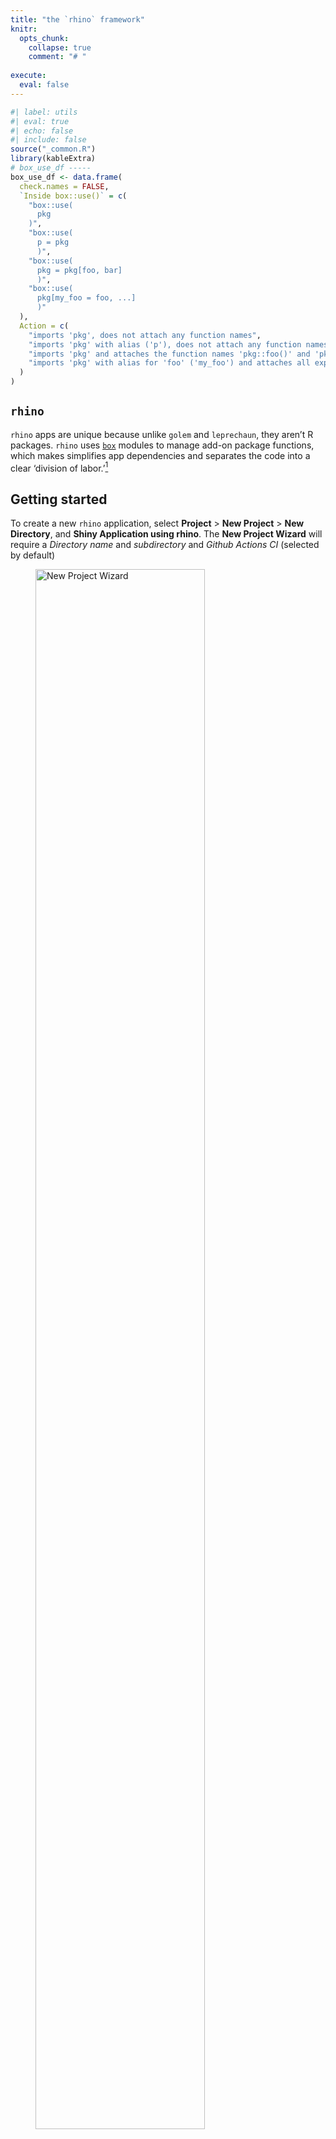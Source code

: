 ```yaml
---
title: "the `rhino` framework"
knitr:
  opts_chunk: 
    collapse: true
    comment: "# "
    
execute: 
  eval: false
---
```


```r
#| label: utils
#| eval: true 
#| echo: false 
#| include: false
source("_common.R")
library(kableExtra)
# box_use_df -----
box_use_df <- data.frame(
  check.names = FALSE,
  `Inside box::use()` = c(
    "box::use(
      pkg
    )",
    "box::use(
      p = pkg
      )",
    "box::use(
      pkg = pkg[foo, bar]
      )",
    "box::use(
      pkg[my_foo = foo, ...]
      )"
  ),
  Action = c(
    "imports 'pkg', does not attach any function names",
    "imports 'pkg' with alias ('p'), does not attach any function names",
    "imports 'pkg' and attaches the function names 'pkg::foo()' and 'pkg::bar()'",
    "imports 'pkg' with alias for 'foo' ('my_foo') and attaches all exported function names"
  )
)
```

## `rhino`

`rhino` apps are unique because unlike `golem` and `leprechaun`, they aren't R packages. `rhino` uses [`box`](https://klmr.me/box/) modules to manage add-on package functions, which makes simplifies app dependencies and separates the code into a clear 'division of labor.'[^view-rap]

[^view-rap]: The code used to build the `rhino` app is available [here](https://github.com/mjfrigaard/sfw/tree/main/_apps/rap).

## Getting started

To create a new `rhino` application, select **Project** \> **New Project** \> **New Directory**, and **Shiny Application using rhino**. The **New Project Wizard** will require a *Directory name* and *subdirectory* and *Github Actions CI* (selected by default)

:::{#fig-new_rhino}

![New Project Wizard](img/new_rhino.png){#fig-new_rhino fig-align="center" width="80%"}


New `rhino` app
:::

After clicking **Create Project**, you'll see the following output in the **Console*:**

```bash
#| label: startup-rhino
#| code-fold: false
The following package(s) will be updated in the lockfile:

# CRAN ------------------------------------------------------
- renv           [* -> 1.0.3]

# GitHub ----------------------------------------------------
- testthat       [* -> r-lib/testthat@HEAD]

# RSPM ------------------------------------------------------
  
      < < < < < < < OMITTED > > > > > > > >
  
The version of R recorded in the lockfile will be updated:
- R              [* -> 4.3.1]

- Lockfile written to "~/projects/pkgs/rap/renv.lock".
- Project '~/projects/pkgs/rap' loaded. [renv 1.0.3]
✔ Initialized renv.
✔ Application structure created.
✔ Unit tests structure created.
✔ E2E tests structure created.
✔ Github Actions CI added.
```

This initializes the new `rhino` app by opening the `.Rproj` file in RStudio. To create a `rhino` application from the console, use the following:

```r
#| label: init-rhino
#| code-fold: false
#| eval: false
install.packages("rhino")
rhino::init("/path/to/rhino/app")
```

## `rhino` structure

The initial folder structure for a new `rhino` app is below:

```bash
#| code-fold: false
rap/
├── app
│   ├── js
│   ├── logic
│   ├── main.R
│   ├── static
│   ├── styles
│   └── view
├── app.R
├── brap.Rproj
├── config.yml
├── dependencies.R
├── renv
│   ├── activate.R
│   ├── library
│   └── settings.json
├── renv.lock
├── rhino.yml
└── tests
    ├── cypress
    ├── cypress.json
    └── testthat

12 directories, 10 files
```

The `rhino` package website has [excellent documentation on their app structure philosophy](https://appsilon.github.io/rhino/articles/explanation/application-structure.html), and it's worth reading through this before getting started. I'll do my best to summarize the application's files below:

### App code 

The `app/` folder contains the primary folder and files:

```bash
#| code-fold: false
app/
  ├── js/
  ├── logic/
  ├── main.R
  ├── static/
  ├── styles/
  └── view/

6 directories, 1 file
```

The subfolders in `app/` contain the following files:

-   **`app/js/`**: initially contains a blank `index.js` script

-   **`app/logic/`**: contains utility functions and [*code independent from Shiny*](https://appsilon.github.io/rhino/articles/explanation/application-structure.html#logic) 

-   **`app/static/`**: stores external resources (like JavaScript files) and is similar to the sub-folders in `inst/` from `golem` and `leprechaun`

-   **`app/styles/`**: holds custom styles (CSS and HTML) in the `app/styles/main.css` file (which is initially blank)

-   **`app/view/`**: will hold all the code used to build the application and [*relies upon the reactive capabilities of Shiny.*](https://appsilon.github.io/rhino/articles/explanation/application-structure.html#view)

-   **`app/main.R`**: contains the primary `ui` and `server` code (similar to `app_ui` and `app_server` in a `golem` application)

    -   The initial **`main.R`** file contains the following code:

    ```r
    #| label: rhino-initial-main
    #| code-fold: true
    #| code-summary: 'show/hide initial app/main.R'
    box::use(
      shiny[bootstrapPage, moduleServer, NS, renderText, tags, textOutput],
    )
    
    #' @export
    ui <- function(id) {
      ns <- NS(id)
      bootstrapPage(
        tags$h3(
          textOutput(ns("message"))
        )
      )
    }
    
    #' @export
    server <- function(id) {
      moduleServer(id, function(input, output, session) {
        output$message <- renderText("Hello!")
      })
    }
    ```

<br>

```r
#| label: box_co_box
#| echo: false
#| eval: true
#| results: asis
co_box(color = "r", 
  header = "box::use()?", 
  contents = "If the `box` syntax looks strange--don't worry! `box` is designed to '*completely replaces the base R `library` and `require` functions.*' We'll cover it more in the **Build** section below.")
```

### `app.R`

-    **`app.R`** will run the application and contains the `rhino::app()` function:[^minimal-app-dot-r]

```r
#| code-fold: false
# Rhino / shinyApp entrypoint. Do not edit.
rhino::app()
```

[^minimal-app-dot-r]: `rhino` has a 'minimal `app.R`' [philosophy](https://appsilon.github.io/rhino/articles/explanation/application-structure.html#minimal-app-r), and the call to `rhino::app()` [performs multiple operations](https://appsilon.github.io/rhino/reference/app.html) beyond `shiny::runApp()`

### YAML files

New `rhino` apps begin with two `.yml` configuration files:

-   `config.yml` is a YAML file that follows the [`config` package](https://rstudio.github.io/config/) format. 

    -   This file initially contains two calls to `rhino`s environment variables:[^config-pkg]

    ``` yaml
    default:
      rhino_log_level: !expr Sys.getenv("RHINO_LOG_LEVEL", "INFO")
      rhino_log_file: !expr Sys.getenv("RHINO_LOG_FILE", NA)
    ```

[^config-pkg]: Read more about how to use `config.yml` in the **Environments** section of the [How to: Manage secrets and environments](https://appsilon.github.io/rhino/articles/how-to/manage-secrets-and-environments.html?#environments) vignette.

-   `rhino.yml` is a configuration file that contains options for 1) Sass build settings, and 3) import a legacy application structure to `rhino`.[^rhino-yml]

    -   the code below showcases the optional arguments (and is not included in the application)

    ``` yaml
    sass: string               # required | one of: "node", "r"
    legacy_entrypoint: string  # optional | one of: "app_dir", "source", "box_top_level"
    ```
    
[^rhino-yml]: Read more about `rhino.yml` in the [Explanation: Configuring Rhino - rhino.yml](https://appsilon.github.io/rhino/articles/explanation/rhino-yml.html) vignette.

### Dependencies 

`rhino` apps manage dependencies with the `dependencies.R` file and [`renv`](https://rstudio.github.io/renv/articles/renv.html) package.

-   `dependencies.R` contains any add-on packages used in the application. As we can see from the note in the comments, dependencies are tracked using `packrat` in `rsconnect`.[^depends] 

    ```r
    #| label: rhino-depends
    #| code-fold: false
    # This file allows packrat (used by rsconnect during deployment)
    # to pick up dependencies.
    library(rhino)
    ```

[^depends]: `dependencies.R` is covered in the [Manage Dependencies vignette](https://appsilon.github.io/rhino/articles/how-to/manage-r-dependencies.html) on the package website.

-   The `renv/` folder stores the R package versions used in the application. `renv.lock` contains the packages and R version used in our application.[^renv]

    ```bash
    #| label: rhino-renv
    #| code-fold: false
    rap/
      ├── renv/
      │    ├── activate.R
      │    ├── library/
      │    ├── sandbox/
      │    └── settings.dcf
      └── renv.lock
    ```
    
    - We know we'll be using `ggplot2`, `stringr`, and `rlang` in the app, so we'll load these packages here:
    
    ```r
    #| label: snapshot-renv-depends
    #| code-fold: false
    rhino::pkg_install(c("ggplot2", "stringr", "rlang"))
    ```
    
    -   Adding packages with `rhino::pkg_install()` will automatically update `dependencies.R` and `renv`

[^renv]: Read more about [getting started with `renv`](https://rstudio.github.io/renv/articles/renv.html).

### Tests

The `tests/` folder initially contains two sub-folders, `cypress/` and `testthat/`, and the `cypress.json` file.

```bash
tests/
    ├── cypress/
    ├── cypress.json
    └── testthat/
```

  - `tests/cypress/` holds folders for using the Cypress web and component [testing framework](https://www.cypress.io/).[^cypress]

    ``` bash
    tests/
        ├── cypress/
        │    └── integration/
        │        └── app.spec.js
        └── cypress.json
    ```

[^cypress]: Testing with Cypress is also covered in the ['Use `shinttest2` vignette'](https://appsilon.github.io/rhino/articles/how-to/use-shinytest2.html).

  - `tests/testthat/` contains the architecture for writing unit tests with [testthat](https://testthat.r-lib.org/), which can be run with the `rhino::test_r()` helper function:[^rhino-unit-tests]

    ``` bash
    tests/
        └── testthat/
                └── test-main.R
    ```
    
[^rhino-unit-tests]: Read more about `rhino` [unit tests](https://appsilon.github.io/rhino/reference/test_r.html)

## Building a `rhino` app

Now that we've covered the initial file and folder structure of a new `rhino` application, we're going to cover how to convert the 'vanilla' Shiny app below into the `rhino` structure. We'll have to 1) load the `movies` data, and 2) create/call the `scatter_plot()` utility function, and 3) convert the contents of `app.R` into modules.

```r
#| eval: false 
#| code-fold: true 
#| code-summary: 'view monolithlic app.R file'
ui <- shiny::fluidPage(
  theme = shinythemes::shinytheme("spacelab"),
  shiny::sidebarLayout(
    shiny::sidebarPanel(
      shiny::selectInput(
        inputId = "y",
        label = "Y-axis:",
        choices = c(
          "IMDB rating" = "imdb_rating",
          "IMDB number of votes" = "imdb_num_votes",
          "Critics Score" = "critics_score",
          "Audience Score" = "audience_score",
          "Runtime" = "runtime"
        ),
        selected = "audience_score"
      ),

      shiny::selectInput(
        inputId = "x",
        label = "X-axis:",
        choices = c(
          "IMDB rating" = "imdb_rating",
          "IMDB number of votes" = "imdb_num_votes",
          "Critics Score" = "critics_score",
          "Audience Score" = "audience_score",
          "Runtime" = "runtime"
        ),
        selected = "critics_score"
      ),

      shiny::selectInput(
        inputId = "z",
        label = "Color by:",
        choices = c(
          "Title Type" = "title_type",
          "Genre" = "genre",
          "MPAA Rating" = "mpaa_rating",
          "Critics Rating" = "critics_rating",
          "Audience Rating" = "audience_rating"
        ),
        selected = "mpaa_rating"
      ),

      shiny::sliderInput(
        inputId = "alpha",
        label = "Alpha:",
        min = 0, max = 1,
        value = 0.4
      ),

      shiny::sliderInput(
        inputId = "size",
        label = "Size:",
        min = 0, max = 5,
        value = 3
      ),

      shiny::textInput(
        inputId = "plot_title",
        label = "Plot title",
        placeholder = "Enter text to be used as plot title"
      ),

      shiny::actionButton(
        inputId = "update_plot_title",
        label = "Update plot title"
      )
    ),

    shiny::mainPanel(
      shiny::br(),
      shiny::p(
        "These data were obtained from",
        shiny::a("IMBD", href = "http://www.imbd.com/"), "and",
        shiny::a("Rotten Tomatoes", href = "https://www.rottentomatoes.com/"), "."
      ),
      shiny::p("The data represent", 
        nrow(movies), 
        "randomly sampled movies released between 1972 to 2014 in the United States."),
      shiny::plotOutput(outputId = "scatterplot"),
      shiny::hr(),
        shiny::p(shiny::em("The code for this shiny application comes from", 
          shiny::a("Building Web Applications with shiny", 
            href = "https://rstudio-education.github.io/shiny-course/"))
          )
    )
  )
)

server <- function(input, output, session) {
  
  new_plot_title <- shiny::reactive({
      tools::toTitleCase(input$plot_title)
    }) |> 
    shiny::bindEvent(input$update_plot_title, 
                     ignoreNULL = FALSE, 
                     ignoreInit = FALSE)
    

  output$scatterplot <- shiny::renderPlot({
    scatter_plot(
        df = movies,
        x_var = input$x,
        y_var = input$y,
        col_var = input$z,
        alpha_var = input$alpha,
        size_var = input$size
      ) + 
      ggplot2::labs(title = new_plot_title()) + 
      ggplot2::theme_minimal() +
      ggplot2::theme(legend.position = "bottom")
  })
}

shiny::shinyApp(ui = ui, server = server)
```

```r
#| eval: false
#| code-fold: true 
#| code-summary: 'view scatter_plot.R utility function'
scatter_plot <- function(df, x_var, y_var, col_var, alpha_var, size_var) {
    ggplot2::ggplot(data = df,
      ggplot2::aes(x = .data[[x_var]],
          y = .data[[y_var]],
          color = .data[[col_var]])) +
      ggplot2::geom_point(alpha = alpha_var, size = size_var)

}
```

Download the [`movies`](https://github.com/mjfrigaard/sfw/raw/main/movies.RData) dataset.

### `box` modules

::: {layout-ncol="1"}

![](img/box-logo.png){width="0.75in" fig-align="right"}

:::

Unlike R packages, `rhino` applications don't use the `NAMESPACE` and `DESCRIPTION` to manage dependencies. Instead, they use the [`box`](https://klmr.me/box/index.html) modules to explicitly import packages and functions. `box` is designed for writing "*reusable, composable and modular R code*"

#### Dependency refresher

In standard Shiny app development, add-on package functions are used with the following steps:

1. install the package using `install.packages('pkg')`

2. run `library(pkg)`, which loads the package namespace '*and attach\[es\] it on the search list*'

If/when the app is converted into an R package, add-on packages are managed by: 

1. including the package in the `DESCRIPTION` file 

2. using `pkg::fun()` in code below `R/` [^roxygen2-dependencies]
  
[^roxygen2-dependencies]: Add-on packages can also be included in R packages by adding the  `@importFrom` or `@import` tags from `roxygen2`, which writes the `NAMESPACE` directives

The methods above beg the questions:

1. _Why do we load the **entire** package namespace *and* attaching it to the search list with `library`, even if we only need a single function during standard (i.e., non-package) R development?_ [^install-packages-library]

2. _Why do we install the **entire** package in the `DESCRIPTION` if we're only accessing a single function below R with `pkg::fun()` in our R package?_ [^import-packages-description]

[^install-packages-library]: `install-packages()` downloads and installs packages from a repo like CRAN or GitHub, and `library` (or `require`) loads and attaches the add-on packages.

[^import-packages-description]: Adding a package to the `Imports` field in the `DESCRIPTION` will download/install the add-on package when your package is installed, but not *attach* it to the search list. 

This is where [`box`](https://klmr.me/box/index.html) comes in--it's designed to *'completely replace the base R `library` and `require` functions'*. 

#### How `box` modules work

Below is a quick demonstration of how `box` modules work using the `tidyverse_logo()` function from the `tidyverse` meta-package. If we attempted to use the `tidyverse_logo()` function without installing or loading the `tidyverse` package, we see the following error:

```r
#| label: tidyverse_logo_test
#| echo: true
#| eval: false
#| error: true
#| code-fold: false
tidyverse_logo()
```

```verbatim
#| eval: false
#| code-fold: false
Error in tidyverse_logo(): could not find function "tidyverse_logo"
```
    
This is expected, because even if `tidyverse` has been installed, it hasn't been loaded with `libaray(tidyverse)`. `box` modules allow us to **encapsulate and explicitly import packages and functions**.[^rhino-explicit-namespaces] 

Below is a quick demonstration of how they work:

::: {layout="[33, 33, 33]"}

### 1) Create folder

Create a new `box` module named `tidy` (which again, is just a folder named `tidy`)

### 2) Import 

Import the `tidyverse_logo()` from `tidyverse` by creating a `logo.R` file with the following code

### 3) Use module

Call `box::use(tidy/logo)` to access the `logo` object from the `tidy` module

:::

::: {layout="[33, 33, 33]"}

```bash
#| eval: false 
#| code-fold: false
└──tidy/
    └─logo.R 
```

```r
#| eval: false 
#| code-fold: false
#' @export
box::use(
  tidyverse[tidyverse_logo]
)
```

```r
#| eval: false 
#| code-fold: false
box::use(
  tidy/logo
)
```

:::

**`box::use()` creates *and* accesses `box` modules.** The first call to `box::use()` in `tidy/logo.R` places `tidyverse_logo()` in a `tidy` module, and the second call to `box::use()` allows us to use the `logo` object.

-   Use `ls()` on `logo` to return the object(s) it imports:

    ```r
    #| label: ls_logo
    #| eval: false
    #| code-fold: false
    ls(logo)
    ```

    ```bash
    [1] "tidyverse_logo"
    ```
    
**To access the objects within a `box` module, use the `$` operator.**

```r
#| eval: false
#| code-fold: false
logo$tidyverse_logo()
```

```bash
⬢ __  _    __   .    ⬡           ⬢  . 
 / /_(_)__/ /_ ___  _____ _______ ___ 
/ __/ / _  / // / |/ / -_) __(_-</ -_)
\__/_/\_,_/\_, /|___/\__/_/ /___/\__/ 
     ⬢  . /___/      ⬡      .       ⬢ 
```
    
`box` modules are self-contained, meaning the `tidyverse_logo()` function only exists *inside* the `logo` module. 

-   Note what happens when I try to access the `tidyverse_logo()` function by itself:

    ```r
    #| label: tidyverse_logo_retest
    #| eval: false
    #| error: true
    #| code-fold: false
    tidyverse_logo()
    ```
        
    ```verbatim
    #| eval: false
    #| code-fold: false
    Error in tidyverse_logo(): could not find function "tidyverse_logo"
    ```

Explicitly listing the packages and functions we intend to use with `box::use()` means we no longer need to include calls to  `install.packages()` and `library()`/`require()`. This was a very brief overview of `box`, so I *highly recommend* consulting the [`box` website](https://klmr.me/box/index.html) and vignettes.[^box-read-more]

[^rhino-explicit-namespaces]: This is how `box` "*completely replaces the base R `library` and `require` functions*" - [`box` documentation](https://klmr.me/box/index.html).

[^box-read-more]: I highly recommend the ["the hierarchy of module environments"](https://klmr.me/box/articles/mod-env-hierarchy.html) vignette. The `rhino` website also has a great overview on using [`box` with shiny apps](https://appsilon.github.io/rhino/articles/explanation/box-modules.html), and I've also created a collection of `box` module examples in this [repo](https://github.com/mjfrigaard/rbox/blob/main/boxes.md))

### Data

Non-Shiny code and functions should be stored in `app/logic/`. We'll include a `box` module for importing the `movies` data in `app/logic/data.R`.[^rhino-logic-folder]

[^rhino-logic-folder]: `rhino` apps come with an `app/logic/` folder, which is used to store code for [*"data manipulation, generating non-interactive plots and graphs, or connecting to an external data source, but outside of definable inputs, it doesn't interact with or rely on shiny in any way."*](https://appsilon.github.io/rhino/articles/explanation/application-structure.html#logic)

```r
#| eval: false 
#| code-fold: false 
# contents of app/logic/data.R

#' @export
box::use(
  vroom[vroom, cols, col_skip] # <1>
)

#' import movies data 
#' @export
movies_data <- function() {
  raw_csv_url <- "https://bit.ly/47FPO6t"
  # from 07_data branch!
  vroom(raw_csv_url, # <2>
    col_types = cols(...1 = col_skip())) # <2>
}
```
1. Add `vroom` functions 
2. Call `vroom` functions

In `app/logic/data.R`, the necessary `vroom` functions are included with `box::use()` to import `movies.csv` from GitHub.

### Utility function

The `scatter_plot()` utility function is stored in `app/logic/plot.R`. Again, `box::use()` includes the `ggplot2` and `rlang` functions for `scatter_plot()`:

```r
#| eval: false 
#| code-fold: false 
# contents of app/logic/plot.R

#' scatter plot function
#' @export
scatter_plot <- function(df, x_var, y_var, col_var, alpha_var, size_var) {

box::use(
  ggplot2[ggplot, aes, geom_point], # <1> 
  rlang[.data] # <2> 
)
  
  ggplot( # <3>
    data = df,
    aes( 
      x = .data[[x_var]], # <4>
      y = .data[[y_var]], # <4>
      color = .data[[col_var]] # <4>
    )
  ) +
    geom_point(alpha = alpha_var, size = size_var) # <3>
  
}
```
1. Add `ggplot2` functions
2. Add `rlang` functions
3. Use `ggplot2` functions
4. Use `rlang` functions

The `app/logic/__init__.R` file exports the two modules above:[^box-init-files]

```r
#| eval: false 
#| code-fold: false 
# Logic: application code independent from Shiny.
# https://go.appsilon.com/rhino-project-structure
#' @export
box::use(
  app / logic / data,
  app / logic / plot
)
```

[^box-init-files]: The `__init__.R` files are covered [on the `rhino` website](https://appsilon.github.io/rhino/articles/explanation/box-modules.html#init-files)

### Unit tests 

The unit tests for the `box` modules in `app/logic/` and `app/view/` are in the `tests/testthat/` folder:

```bash
#| eval: false 
#| code-fold: false
tests/testthat/
        ├── test-data.R
        ├── test-display.R
        ├── test-inputs.R
        └── test-plot.R

1 directory, 4 files
```

Unit tests with `rhino` applications are similar to unit tests in R packages, with a few important differences: 

1. We don't have access to the `usethis` and `devtools` functions for creating and running test files    
2. We'll need to import the necessary `testthat` functions with `box::use()`   
3. The `rhino::test_r()` will run the unit tests in `tests/testthat/`

The first test for `app/logic/data.R` is below: 

```r
#| eval: false 
#| code-fold: false
# import testthat 
box::use(
  testthat[describe, it, expect_equal, expect_true]
)

# import data module
box::use(
  app / logic / data
)

describe(description = "Feature: Movies Data Dimensions Verification
  As a data analyst,
  I want to ensure the movies data frame has the correct dimensions
  So that I can rely on its structure for further analysis.", 
  code = {
  it(description = "Scenario: Checking the dimensions of the movies data frame
    Given a function to import movies data
    When I call the function to retrieve the movies data
    Then the data frame should have 651 rows and 34 columns
    And the data frame should be of type 'data.frame'", 
    code = {
    # call function to import movies data
    movies <- data$movies_data()
    # test dimensions
    expect_equal(
      object = dim(movies), 
      expected = c(651L, 34L))
    # test class
    expect_true(object = is.data.frame(movies))
  })
})
```

The test for `app/logic/plot.R` is below. Note this test imports the `app/logic/data` and `app/logic/plot` modules:

```r
#| eval: false 
#| code-fold: false
# import testthat and ggplot2 function
box::use(
  testthat[describe, it, expect_equal, expect_true],
  ggplot2[is.ggplot]
)
# import data and plot modules
box::use(
  app / logic / data,
  app / logic / plot
)


describe("Feature: Scatter Plot Generation Verification
  As a data analyst,
  I want to ensure that scatter_plot() generates a valid scatter plot
  So that I can use it for visualizing relationships in movies data.", 
  code = {
  it("Scenario: Generating a scatter plot with specified parameters
    Given a function to import movies data
    And a function scatter_plot() from the plot module
    When I call scatter_plot() with movies data
    And specify x_var as 'critics_score'
    And specify y_var as 'imdb_rating'
    And specify col_var as 'mpaa_rating'
    And set alpha_var to 2 / 3
    And set size_var to 2
    Then the function should return a ggplot object with a scatter plot",
    code = {
    # call function to import movies data
    movies <- data$movies_data()
    # test point plot
    expect_true(
      is.ggplot(
          # call scatter_plot() from plot module
          plot$scatter_plot(
            df = movies,
            x_var = 'critics_score', 
            y_var = 'imdb_rating', 
            col_var = 'mpaa_rating', 
            alpha_var = 2 / 3,
            size_var = 2
          )
        )
      )
  })
})
```


### App Modules

Now we're going to convert contents of `app.R` into *Shiny* modules. Shiny modules should be placed in the `app/view/` folder. **`rhino` modules are still broken into `ui` and `server` functions, and `box::use()` is called *within* each function to add the necessary `package[function]`**

-   The first module we'll create is the `app/view/inputs.R` module for collecting the user inputs:

    ```r
    #| eval: false 
    #| code-fold: false 
    # app/view/inputs.R
    
    # define module functions
    
    #' input values ui
    #' @export
    ui <- function(id) {
      box::use(
        shiny[
          NS, tagList, selectInput, h3,
          sliderInput, textInput
        ],
      )
      ns <- NS(id)
      tagList(
        selectInput(
          inputId = ns("y"),
          label = "Y-axis:",
          choices = c(
            "IMDB rating" = "imdb_rating",
            "IMDB number of votes" = "imdb_num_votes",
            "Critics Score" = "critics_score",
            "Audience Score" = "audience_score",
            "Runtime" = "runtime"
          ),
          selected = "audience_score"
        ),
        selectInput(
          inputId = ns("x"),
          label = "X-axis:",
          choices = c(
            "IMDB rating" = "imdb_rating",
            "IMDB number of votes" = "imdb_num_votes",
            "Critics Score" = "critics_score",
            "Audience Score" = "audience_score",
            "Runtime" = "runtime"
          ),
          selected = "imdb_rating"
        ),
        selectInput(
          inputId = ns("z"),
          label = "Color by:",
          choices = c(
            "Title Type" = "title_type",
            "Genre" = "genre",
            "MPAA Rating" = "mpaa_rating",
            "Critics Rating" = "critics_rating",
            "Audience Rating" = "audience_rating"
          ),
          selected = "mpaa_rating"
        ),
        sliderInput(
          inputId = ns("alpha"),
          label = "Alpha:",
          min = 0, max = 1, step = 0.1,
          value = 0.5
        ),
        sliderInput(
          inputId = ns("size"),
          label = "Size:",
          min = 0, max = 5,
          value = 2
        ),
        textInput(
          inputId = ns("plot_title"),
          label = "Plot title",
          placeholder = "Enter plot title"
        )
      )
    }
    
    #' input values server
    #' @export
    server <- function(id) {
      box::use(
        shiny[moduleServer, reactive],
      )
    
      moduleServer(id, function(input, output, session) {
        return(
          reactive({
            list(
              "x" = input$x,
              "y" = input$y,
              "z" = input$z,
              "alpha" = input$alpha,
              "size" = input$size,
              "plot_title" = input$plot_title
            )
          })
        )
      })
    }
    
    ```

    -   The `server` function in `app/view/inputs` returns the same reactive list of inputs from the UI.
    
The `app/view/display` module contains the code for collecting and rendering the graph.

-   The `app/logic/data` and `app/logic/plot` modules are added to `app/view/display` with `box::use()`:

    ```r
    #| eval: false 
    #| code-fold: false
    # app/view/display.R
    
    # import data and plot modules
    box::use(
      app / logic / data,
      app / logic / plot
    )
    ```

-   The `ui` in `app/view/display` includes the necessary `shiny` functions with `box::use()`:

    ```r
    #| eval: false 
    #| code-fold: false
    #' display ui
    #' @export
    ui <- function(id) {
      box::use(
        shiny[NS, tagList, tags, plotOutput]
      )
      ns <- NS(id)
      # use data$movies_data() ----
      tagList(
        tags$br(),
        tags$p(
          "These data were obtained from",
          tags$a("IMBD", href = "http://www.imbd.com/"), "and",
          tags$a("Rotten Tomatoes", href = "https://www.rottentomatoes.com/"), 
          ". The data represent 651 randomly sampled movies released between 
          1972 to 2014 in the United States."
        ),
        tags$hr(),
        plotOutput(outputId = ns("scatterplot")),
        tags$hr(),
        tags$blockquote(
          tags$em(
            tags$h6(
              "The code for this application comes from the ",
              tags$a("Building web applications with Shiny",
                href = "https://rstudio-education.github.io/shiny-course/"
              ),
              "tutorial"
            )
          )
        )
      )
    }
    ```
    
-   The `server` function adds the `ggplot2`, `shiny`, `tools`, and `stringr` functions with `box::use()` for creating the plot output, and imports the `movies` data with `data$movies_data()`:

    ```r
    #| eval: false 
    #| code-fold: false
    #' display server
    #' @export
    server <- function(id, var_inputs) {
      
      # load 
      box::use(
        ggplot2[labs, theme_minimal, theme],
        shiny[NS, moduleServer, plotOutput, reactive, renderPlot],
        tools[toTitleCase],
        stringr[str_replace_all]
      )
    
      moduleServer(id, function(input, output, session) {
        
        # use data$movies_data() ----
        movies <- data$movies_data()
    
        inputs <- reactive({
          plot_title <- toTitleCase(var_inputs()$plot_title)
          list(
            x = var_inputs()$x,
            y = var_inputs()$y,
            z = var_inputs()$z,
            alpha = var_inputs()$alpha,
            size = var_inputs()$size,
            plot_title = plot_title
          )
        })
    
        output$scatterplot <- renderPlot({
          # use plot$scatter_plot() ----
          plot <- plot$scatter_plot(
            df = movies,
            x_var = inputs()$x,
            y_var = inputs()$y,
            col_var = inputs()$z,
            alpha_var = inputs()$alpha,
            size_var = inputs()$size
          )
          plot +
            labs(
              title = inputs()$plot_title,
              x = str_replace_all(
                toTitleCase(inputs()$x ), "_", " " ),
              y = str_replace_all(
                toTitleCase(inputs()$y), "_", " " )
            ) +
            theme_minimal() +
            theme(legend.position = "bottom")
        })
      })
    }
    ```

After composing the module in `app/view/display.R`, I'll add `testthat` tests for the `app/logic/` and `app/view` modules.

### Module tests

We can test the application modules with Shiny's `testServer()` function. First we'll test that the reactive list of inputs is returned from `app/view/inputs`:

```r
#| eval: false 
#| code-fold: false
# import testthat and shiny::testServer()
box::use(
  testthat[describe, it, expect_equal],
  shiny[testServer]
)

# import inputs module
box::use(
  app / view / inputs
)

describe("Feature: Server Reactive Values Verification
  As a Shiny app developer,
  I want to ensure that the server function returns a list of reactive values 
  So that I can confirm the server's responsiveness to input changes.", 
  code = {
  it("Scenario: Checking the return values of the server function
    Given a server function inputs$server for handling reactive inputs
    When I create a server object and set reactive input values as:
      | input       | value            |
      | x           | audience_score   |
      | y           | imdb_rating      |
      | z           | mpaa_rating      |
      | alpha       | 0.75             |
      | size        | 3                |
      | plot_title  | Example title    |
    And I compare the returned values from the server
    Then the returned values should match the following list:
      | key        | value            |
      | x          | audience_score   |
      | y          | imdb_rating      |
      | z          | mpaa_rating      |
      | alpha      | 0.75             |
      | size       | 3                |
      | plot_title | Example title    |", 
    code = {
    # create server object
    testServer(app = inputs$server, expr = {
      # create list of output vals
      test_vals <- list(
        x = "audience_score",
        y = "imdb_rating",
        z = "mpaa_rating",
        alpha = 0.75,
        size = 3,
        plot_title = "Example title")
      # change inputs
      session$setInputs(x = "audience_score",
                        y = "imdb_rating",
                        z = "mpaa_rating",
                        alpha = 0.75,
                        size = 3,
                        plot_title = "Example title")
      # test class
      expect_equal(
        object = session$returned(),
        expected = test_vals
      )
   })
  })
})
```

We'll also want to make sure the reactive inputs are passed from the `app/view/inputs/` module to the `app/view/display/` module. 

```r
#| eval: false 
#| code-fold: false
describe("Feature: Server Acceptance of Reactive Values
  As a Shiny app developer,
  I want to verify that the display server can accept a list of reactive values
  So that I can ensure the interactive elements of the app respond as expected.",
  code = {
  it("Scenario: Confirming the server's handling of reactive input values
    Given a server function display$server for processing reactive inputs
    When I test the server with a list of reactive inputs:
      | input      | value            |
      | x          | critics_score    |
      | y          | imdb_rating      |
      | z          | mpaa_rating      |
      | alpha      | 0.5              |
      | size       | 2                |
      | plot_title | Enter Plot Title |
    Then the server should correctly receive and process the reactive inputs
    And the inputs received by the server should match the specified values",
    code = {
    # test inputs to display$server
    testServer(
      app = display$server,
      args = list(
        # include list of reactive inputs
        var_inputs =
          reactive(
            list(
                 x = "critics_score",
                 y = "imdb_rating",
                 z = "mpaa_rating",
                 alpha = 0.5,
                 size = 2,
                 plot_title = "Enter Plot Title"
                )
            )
      ),
      expr = {
        expect_equal(
          # test against input reactive list
          object = inputs(),
          expected = list(
            x = "critics_score",
            y = "imdb_rating",
            z = "mpaa_rating",
            alpha = 0.5,
            size = 2,
            plot_title = "Enter Plot Title"
          )
        )
    })
  })
})
```

These tests confirm the reactive values are passed between the `app/view/inputs` and the `app/view/display` modules. 

### `app/main.R`

After the `app/logic/` and `app/view/` code has been written and tested, the modules and layout functions can be included in `app/main.R`. 

-   `box::use()` is used to import the `shiny` and `shinythemes` functions: 

    ```r
    #| eval: false 
    #| code-fold: false
    # app/main.R
    
    # shiny functions
    box::use(
      shiny[
        NS, fluidPage, sidebarLayout, sidebarPanel, 
        mainPanel, fluidRow, column, tags, icon,
        plotOutput, moduleServer, renderPlot
      ],
      shinythemes[shinytheme]
    )
    
    # import modules
    box::use(
      # load inputs module ----
      app / view / inputs,
      # load display module ----
      app / view / display
    )
    ```

The `ui()` and `server()` functions in `app/main` look very similar to the `movies_ui()` and `movies_server()` functions, except we access the modules using the `$` operator.

-   The `ui()` function includes both `input$ui()` and `display$ui()`.

    ```r
    #| eval: false 
    #| code-fold: false
    #' rap ui
    #' @export
    ui <- function(id) {
      ns <- NS(id)
      fluidPage(
        theme = shinytheme("spacelab"),
        sidebarLayout(
          sidebarPanel(
            # use inputs module UI ----
            inputs$ui(ns("vals"))
          ),
          mainPanel(
            fluidRow(
              column(
                width = 12,
                  tags$h3("rap")
                )
            ),
            fluidRow(
              column(
                width = 1,
                offset = 11,
                # example info button ---
                tags$button(
                  id = "help-button",
                  icon("info"),
                  # add 'onclick' after rhino::build_sass()
                  # and rhino::build_js()
                  onclick = "App.showHelp()"
                )
              )
            ),
            fluidRow(
              column(
                width = 12,
                # use display module UI ----
                display$ui(ns("disp"))
              )
            )
          )
        )
      )
    }
    ```
    

-   The `server` function in `app/main.R` calls the `inputs$server()`, collects the input values as `selected_vars`, and passed these to `display$server()`:

    ```r
    #| eval: false 
    #| code-fold: false
    #' rap server
    #' @export
    server <- function(id) {
      moduleServer(id, function(input, output, session) {
        # use inputs module server ----
        selected_vars <- inputs$server(id = "vals")
        # use display module server ----
        display$server(
          id = "disp",
          var_inputs = selected_vars
        )
      })
    }
    ```
    
After saving all the module files and `app/main.R`, we can run the app using `app.R`: 

::: {#fig-rap_initial_launch}
![](img/rap_initial_launch.png){#fig-rap_initial_launch height="100%" width="100%" fig-align="center"}

initial `rap` launch
:::

### Add `.js`/`.css`/`.sass`

It's fairly straightforward to add external resources (i.e., JavaScript, CSS, Sass, etc.) to `rhino` apps. I'll use the [example from the website](https://appsilon.github.io/rhino/articles/tutorial/create-your-first-rhino-app.html#add-javascript-code) to demonstrate because it adds *both* CSS and JavaScript to the codebase.

-   Update the `mainPanel()` to include the title, info button, and display module in `app/main.R`:

    ```r
    #| label: js-main-ui
    #| eval: false
    #| code-fold: false
    tags$button(
      id = "help-button",
      icon("info"),
      # add 'onclick' after rhino::build_sass()
      # and rhino::build_js()
      onclick = "App.showHelp()"
    )
    ```

    -   The following CSS is added to `app/styles/main.css` in the `container` for the button.

    ``` css
    // app/styles/main.scss

    .components-container {
      display: inline-grid;
      grid-template-columns: 1fr 1fr;
      width: 100%;

      .component-box {
        padding: 10px;
        margin: 10px;
        box-shadow: 0 4px 8px 0 rgba(0, 0, 0, 0.2), 0 6px 20px 0 rgba(0, 0, 0, 0.19);
      }
    }

    h1 {
      text-align: center;
      font-weight: 900;
    }

    #help-button {
      position: fixed;
      top: 0;
      right: 0;
      margin: 10px;
    }
    ```

    -   Run `rhino::build_sass()` to create the `app/static/css/app.min.css` file (**requires [node.js](https://nodejs.org/en/)**)

    ```r
    #| label: rhino_build_sass
    #| eval: false
    #| code-fold: false
    rhino::build_sass()
    ```

    ``` bash
    added 748 packages in 49s
    build-sass
    sass --no-source-map --style=compressed 
      ../app/styles/main.scss:../app/static/css/app.min.css
    ```

    -   This tells me `app.min.css` has been added to in `app/static/css/`

    ``` bash
    app/static/
          └── css
               └── app.min.css
    ```

    -   Add the following to `app/js/index.js`:

    ``` js
    export function showHelp() {
    alert('Learn more about shiny frameworks: https://mjfrigaard.github.io/posts/my-rhino-app/');
    }
    ```

    -   Run `rhino::build_js()` to build the `app/static/js/app.min.js` (**requires [node.js](https://nodejs.org/en/)**)

    ```r
    #| label: rhino_build_js
    #| eval: false
    #| code-fold: false
    rhino::build_js()
    ```

    ``` bash
    build-js
    webpack

    asset app.min.js 502 bytes [emitted] [minimized] (name: main)
    runtime modules 670 bytes 3 modules
    ../app/js/index.js 126 bytes [built] [code generated]
    webpack 5.69.0 compiled successfully in 1300 ms
    ```

    -   The output tells me the `app.min.js` has been created in `app/static/js`

    ``` bash
    app/static/
          └── js
              └── app.min.js
    ```

Now when I save everything and click '**Run App**' in `app.R` I should see the info button (and message):

::: {#fig-js-button .column}
![](img/rap_info_button.png){height="100%" width="100%" fig-align="center"}

Adding `.js` to `app/js/index.js`
:::

::: {#fig-js-button-onclick .column}
![](img/rap_info_button_click.png){height="100%" width="100%" fig-align="center"}

Adding `.js` to `app/js/index.js` 'on click'
:::

## Recap

Most of the development takes place in `app/logic` and `app/view` (using `box` modules). The separation of the 'business logic' workflow from the 'app view' code is similar to the `dev` folder in `golem` and `leprechaun`, but the `box` modules make it easy to move code and functions back and forth between the two folders.

Testing `rhino` apps is similar to any `testthat` folder (and can be used with [`shinytest2`](https://appsilon.github.io/rhino/articles/how-to/use-shinytest2.html)) and comes with a helper function, [`rhino::test_r()`](https://appsilon.github.io/rhino/reference/test_r.html)

New JavaScript or CSS code requires a corresponding `rhino` (`rhino::build_js()` or `rhino::build_sass()`), and requires installing [node.js](https://nodejs.org/en/). These functions create output files in `app/static/js/app.min.js` and `app/static/css/app.min.css` that are used in the application.


